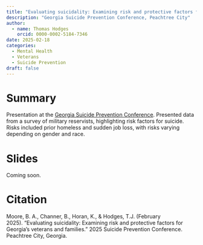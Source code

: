 ```yaml
---
title: "Evaluating suicidality: Examining risk and protective factors for Georgia’s veterans and families"
description: "Georgia Suicide Prevention Conference, Peachtree City"
author:
  - name: Thomas Hodges
    orcid: 0000-0002-5184-7346
date: 2025-02-18
categories: 
  - Mental Health
  - Veterans
  - Suicide Prevention
draft: false
---
```


# Summary

Presentation at the [Georgia Suicide Prevention Conference](https://preventsuicidega.org/event/conference-25/). Presented data from a survey of military reservists, highlighting risk factors for suicide. Risks included prior homeless and sudden job loss, with risks varying depending on gender and race.

# Slides

Coming soon.

# Citation

Moore, B. A., Channer, B., Horan, K., & Hodges, T.J. (February 2025). “Evaluating suicidality: Examining risk and protective factors for Georgia’s veterans and families.” 2025 Suicide Prevention Conference. Peachtree City, Georgia.
